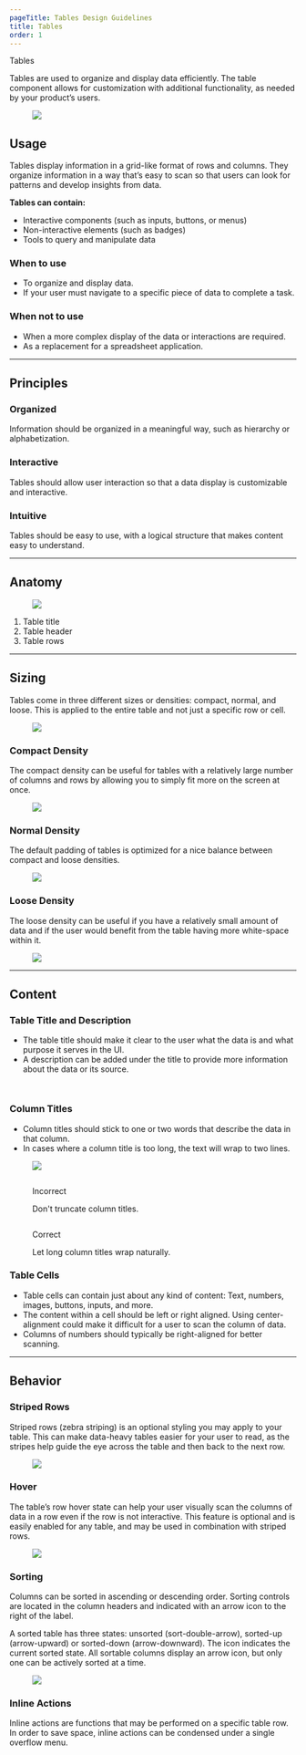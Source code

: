 ```yaml
---
pageTitle: Tables Design Guidelines
title: Tables
order: 1
---
```



<DocsHeading to="/api/table/" type="code">
  Tables
</DocsHeading>

Tables are used to organize and display data efficiently. The table component allows for customization with additional functionality, as needed by your product’s users.

<figure>
  <img src="../../images/tables/tables-intro-image.png" alt=" " />
</figure>

## Usage

Tables display information in a grid-like format of rows and columns. They organize information in a way that’s easy to scan so that users can look for patterns and develop insights from data.

**Tables can contain:**
- Interactive components (such as inputs, buttons, or menus)
- Non-interactive elements (such as badges)
- Tools to query and manipulate data

### When to use

- To organize and display data.
- If your user must navigate to a specific piece of data to complete a task.

### When not to use

- When a more complex display of the data or interactions are required.
- As a replacement for a spreadsheet application.


<span class="horizontal-spacer"></span>
<hr class="article-divider" />

## Principles

### Organized

Information should be organized in a meaningful way, such as hierarchy or alphabetization.

### Interactive

Tables should allow user interaction so that a data display is customizable and interactive.

### Intuitive

Tables should be easy to use, with a logical structure that makes content easy to understand.

<span class="horizontal-spacer"></span>
<hr class="article-divider" />

## Anatomy

<figure>
  <img src="../../images/tables/table-anatomy.png" alt=" " />
</figure>

1. Table title
1. Table header
1. Table rows

<span class="horizontal-spacer"></span>
<hr class="article-divider" />

## Sizing

Tables come in three different sizes or densities: compact, normal, and loose. This is applied to the entire table and not just a specific row or cell.

<figure>
  <img src="../../images/tables/table-densities.png" alt=" " />
</figure>

### Compact Density

The compact density can be useful for tables with a relatively large number of columns and rows by allowing you to simply fit more on the screen at once.

<figure>
  <img src="../../images/tables/compact-density.png" alt=" " />
</figure>

### Normal Density

The default padding of tables is optimized for a nice balance between compact and loose densities.

<figure>
  <img src="../../images/tables/normal-density.png" alt=" " />
</figure>

### Loose Density

The loose density can be useful if you have a relatively small amount of data and if the user would benefit from the table having more white-space within it.

<figure>
  <img src="../../images/tables/loose-density.png" alt=" " />
</figure>

<span class="horizontal-spacer"></span>
<hr class="article-divider" />

## Content

### Table Title and Description
- The table title should make it clear to the user what the data is and what purpose it serves in the UI.
- A description can be added under the title to provide more information about the data or its source.

<div class="two-col">
  <div class="row">
    <div class="col col-1">
      <figure>
        <img src="../../images/tables/table-title.png" alt="" />
      </figure>
    </div>
    <div class="col col-2">
      <figure>
        <img src="../../images/tables/table-description.png" alt="" />
      </figure>
    </div>
  </div>
</div>

### Column Titles
- Column titles should stick to one or two words that describe the data in that column.
- In cases where a column title is too long, the text will wrap to two lines.

<figure>
  <img src="../../images/tables/column-titles.png" alt=" " />
</figure>

<div class="two-col">
  <div class="row">
    <div class="col col-1">
      <figure>
        <img src="../../images/tables/column-header-truncate.png" alt="" />
        <figcaption>
          <p class="title title-incorrect">Incorrect</p>
          <p>
            Don't truncate column titles.
          </p>
        </figcaption>
      </figure>
    </div>
    <div class="col col-2">
      <figure>
        <img src="../../images/tables/column-header-wrap.png" alt="" />
        <figcaption>
          <p class="title title-correct">Correct</p>
          <p>
            Let long column titles wrap naturally.
          </p>
        </figcaption>
      </figure>
    </div>
  </div>
</div>

### Table Cells
- Table cells can contain just about any kind of content: Text, numbers, images, buttons, inputs, and more.
- The content within a cell should be left or right aligned.  Using center-alignment could make it difficult for a user to scan the column of data.
- Columns of numbers should typically be right-aligned for better scanning.


<span class="horizontal-spacer"></span>
<hr class="article-divider" />

## Behavior

### Striped Rows

Striped rows (zebra striping) is an optional styling you may apply to your table.  This can make data-heavy tables easier for your user to read, as the stripes help guide the eye across the table and then back to the next row.

<figure>
  <img src="../../images/tables/striped-rows.png" alt=" " />
</figure>

### Hover

The table’s row hover state can help your user visually scan the columns of data in a row even if the row is not interactive.  This feature is optional and is easily enabled for any table, and may be used in combination with striped rows.

<figure>
  <img src="../../images/tables/row-hover.png" alt=" " />
</figure>

### Sorting

Columns can be sorted in ascending or descending order. Sorting controls are located in the column headers and indicated with an arrow icon to the right of the label.

A sorted table has three states: unsorted (sort-double-arrow), sorted-up (arrow-upward) or sorted-down (arrow-downward). The icon indicates the current sorted state. All sortable columns display an arrow icon, but only one can be actively sorted at a time.

<figure>
  <img src="../../images/tables/table-sorting.png" alt=" " />
</figure>

### Inline Actions

Inline actions are functions that may be performed on a specific table row. In order to save space, inline actions can be condensed under a single overflow menu.

<div class="two-col">
  <div class="row">
    <div class="col col-1">
      <figure>
        <img src="../../images/tables/inline-actions.png" alt="" />
      </figure>
    </div>
    <div class="col col-2">
      <figure>
        <img src="../../images/tables/inline-actions-overflow.png" alt="" />
      </figure>
    </div>
  </div>
</div>

<span class="horizontal-spacer"></span>
